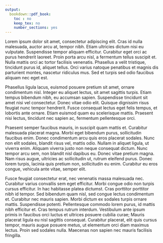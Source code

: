 ```yaml
---
output:
  bookdown::pdf_book:
    toc : no
    keep_tex: no
    number_sections: yes
---
```


<!-- This section is optional -->

Lorem ipsum dolor sit amet, consectetur adipiscing elit. Cras id nulla malesuada, auctor arcu at, tempor nibh. Etiam ultricies dictum nisi eu vulputate. Suspendisse tempor aliquam efficitur. Curabitur eget orci ac purus hendrerit laoreet. Proin porta arcu nisl, a fermentum tellus suscipit et. Nulla mattis orci ac tortor facilisis venenatis. Phasellus a velit tristique, tincidunt purus id, aliquet tellus. Orci varius natoque penatibus et magnis dis parturient montes, nascetur ridiculus mus. Sed et turpis sed odio faucibus aliquam nec eget est.

Phasellus ligula lacus, euismod posuere pretium sit amet, ornare condimentum nisl. Integer eu aliquet lectus, sit amet sagittis turpis. Etiam tempus bibendum nibh, eu accumsan sapien. Suspendisse tincidunt sit amet nisi vel consectetur. Donec vitae odio elit. Quisque dignissim risus feugiat nunc tempor hendrerit. Fusce consequat lectus eget felis tempus, et lobortis ante ornare. Etiam euismod quam eu scelerisque mattis. Praesent nisi lectus, tincidunt nec sapien ac, fermentum pellentesque orci.

Praesent semper faucibus mauris, in suscipit quam mattis et. Curabitur malesuada placerat magna. Morbi eget bibendum purus, sollicitudin faucibus enim. Donec condimentum arcu quis eros placerat sodales. Nunc non elit sodales, blandit risus vel, mattis odio. Nullam in aliquet ligula, ut viverra enim. Aliquam viverra justo non neque consequat dictum. Nunc tempor arcu sem, non blandit nisl dapibus eu. Donec vitae pretium magna. Nam risus augue, ultricies ac sollicitudin ut, rutrum eleifend purus. Donec lorem turpis, lacinia quis pretium non, sollicitudin eu enim. Curabitur eu eros congue, vehicula ante vitae, semper elit.

Fusce feugiat consectetur erat, nec venenatis massa malesuada nec. Curabitur varius convallis sem eget efficitur. Morbi congue odio non turpis cursus efficitur. In hac habitasse platea dictumst. Cras porttitor porttitor nibh id tempor. Sed bibendum quam nisl, sed congue lectus condimentum et. Curabitur nec mauris sapien. Morbi dictum ex sodales turpis ornare mattis. Suspendisse potenti. Pellentesque commodo lorem purus, id mattis nibh efficitur et. Cras tempus rutrum interdum. Vestibulum ante ipsum primis in faucibus orci luctus et ultrices posuere cubilia curae; Mauris placerat ligula eu nisl sagittis consequat. Curabitur placerat, elit quis cursus tempor, mauris augue posuere metus, ut elementum orci diam maximus lectus. Proin sed sodales nulla. Maecenas non sapien nec mauris facilisis fringilla.
